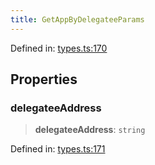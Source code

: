 ```yaml
---
title: GetAppByDelegateeParams
---
```


Defined in: [types.ts:170](https://github.com/LIT-Protocol/Vincent/blob/1ec4d670031700c70e1e2ba1640f87d4b5f07fe8/packages/libs/contracts-sdk/src/types.ts#L170)

## Properties

### delegateeAddress

> **delegateeAddress**: `string`

Defined in: [types.ts:171](https://github.com/LIT-Protocol/Vincent/blob/1ec4d670031700c70e1e2ba1640f87d4b5f07fe8/packages/libs/contracts-sdk/src/types.ts#L171)
